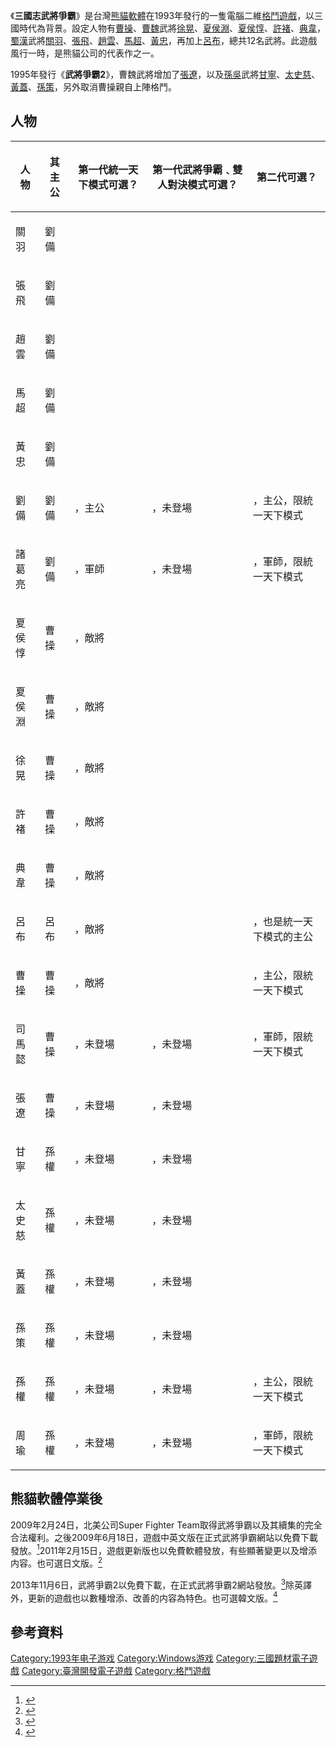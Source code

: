 {{NoteTA
| G1=Games
| 1=zh-hans:熊猫软体; zh-hant:熊貓軟體;
}}

{{Infobox VG
| title = 武將爭霸
| genre = [[格斗游戏|格斗]]
| developer = [[熊貓軟體|熊貓軟體]]
| publisher = {{vgrelease new|TW|熊猫软体}}
| released = {{vgrelease new|TW|1993年}}
| platform = [[Microsoft_Windows|Microsoft Windows]]、[[Super_A'Can|Super A'Can]]
}}
{{Infobox East Asian name
|
| chinesename = 
| chinese = 
| tradchi = 三國志武將爭霸，武將爭霸2
| simpchi = 三国志武将争霸，武將爭霸2
| pinyin = Sānguózhì Wǔjiàng Zhēngbà, Wǔjiàng Zhēngbà 2
| wg = 
|
| koreanname = 
| koreancontext = 
| hangul = 무장쟁패2
| chosongul = 
| hanja = 武將爭覇2
| rr = mujang jaengpae 2
| mr = 
|
| japanesename = 
| kanji = 三国武将争覇
| kana = 
| kanahist = 
| hiragana = さんごくぶしょうそうは
| katakana = 
| shinjitai = 
| kyujitai = 
| romaji = sangoku bushō sōha
| hepburn = 
}}
《'''三國志武將爭霸'''》是台灣[[熊貓軟體|熊貓軟體]]在1993年發行的一隻電腦二維[[格鬥遊戲|格鬥遊戲]]，以三國時代為背景。設定人物有[[曹操|曹操]]、[[曹魏|曹魏]]武將[[徐晃|徐晃]]、[[夏侯淵|夏侯淵]]、[[夏侯惇|夏侯惇]]、[[許褚|許褚]]、[[典韋|典韋]]，[[蜀漢|蜀漢]]武將[[關羽|關羽]]、[[張飛|張飛]]、[[趙雲|趙雲]]、[[馬超|馬超]]、[[黃忠|黃忠]]，再加上[[呂布|呂布]]，總共12名武將。此遊戲風行一時，是熊貓公司的代表作之一。

1995年發行《'''武將爭霸2'''》，曹魏武將增加了[[張遼|張遼]]，以及[[孫吳|孫吳]]武將[[甘寧|甘寧]]、[[太史慈|太史慈]]、[[黃蓋|黃蓋]]、[[孫策|孫策]]，另外取消曹操親自上陣格鬥。
==人物==
{|class="wikitable sortable" border="1"
|-
! 人物 !! 其主公 !! 第一代統一天下模式可選？ !! 第一代武將爭霸﹑雙人對決模式可選？ !! 第二代可選？
|-
|關羽 || 劉備 || {{yes}} || {{yes}} || {{yes}}
|-
|張飛 || 劉備 || {{yes}} || {{yes}} || {{yes}}
|-
|趙雲 || 劉備 || {{yes}} || {{yes}} || {{yes}}
|-
|馬超 || 劉備 || {{yes}} || {{yes}} || {{yes}}
|-
|黃忠 || 劉備 || {{yes}} || {{yes}} || {{yes}}
|-
|劉備 || 劉備 || {{no}}，主公 || {{no}}，未登場 || {{no}}，主公，限統一天下模式
|-
|諸葛亮 || 劉備 || {{no}}，軍師 || {{no}}，未登場 || {{no}}，軍師，限統一天下模式
|-
|夏侯惇 || 曹操 || {{no}}，敵將 || {{yes}} || {{yes}}
|-
|夏侯淵 || 曹操 || {{no}}，敵將 || {{yes}} || {{yes}}
|-
|徐晃 || 曹操 || {{no}}，敵將 || {{yes}} || {{yes}}
|-
|許褚 || 曹操 || {{no}}，敵將 || {{yes}} || {{yes}}
|-
|典韋 || 曹操 || {{no}}，敵將 || {{yes}} || {{yes}}
|-
|呂布 || 呂布 || {{no}}，敵將 || {{yes}} || {{yes}}，也是統一天下模式的主公
|-
|曹操 || 曹操 || {{no}}，敵將 || {{yes}} || {{no}}，主公，限統一天下模式
|-
|司馬懿 || 曹操 || {{no}}，未登場 || {{no}}，未登場 || {{no}}，軍師，限統一天下模式
|-
|張遼 || 曹操 || {{no}}，未登場 || {{no}}，未登場 || {{yes}}
|-
|甘寧 || 孫權 || {{no}}，未登場 || {{no}}，未登場 || {{yes}}
|-
|太史慈 || 孫權 || {{no}}，未登場 || {{no}}，未登場 || {{yes}}
|-
|黃蓋 || 孫權 || {{no}}，未登場 || {{no}}，未登場 || {{yes}}
|-
|孫策 || 孫權 || {{no}}，未登場 || {{no}}，未登場 || {{yes}}
|-
|孫權 || 孫權 || {{no}}，未登場 || {{no}}，未登場 || {{no}}，主公，限統一天下模式
|-
|周瑜 || 孫權 || {{no}}，未登場 || {{no}}，未登場 || {{no}}，軍師，限統一天下模式
|}

==熊貓軟體停業後==
2009年2月24日，北美公司Super Fighter Team取得武將爭霸以及其續集的完全合法權利。之後2009年6月18日，遊戲中英文版在正式武將爭霸網站以免費下載發放。<ref>{{cite web |url=http://www.sangofighter.com/ |title=Super Fighter Team: Sango Fighter |publisher=www.superfighter.com |date= |accessdate=2014-08-04 |archive-date=2020-11-12 |archive-url=https://web.archive.org/web/20201112004514/http://www.sangofighter.com/ |dead-url=no }}</ref>2011年2月15日，遊戲更新版也以免費軟體發放，有些顯著變更以及增添内容。也可選日文版。<ref>{{cite web | url=http://www.sangofighter.com | title=Sango Fighter | access-date=2015-08-04 | archive-date=2020-11-12 | archive-url=https://web.archive.org/web/20201112004514/http://www.sangofighter.com/ | dead-url=no }}</ref>

2013年11月6日，武將爭霸2以免費下載，在正式武將爭霸2網站發放。<ref>{{cite web |url=http://www.sangofighter2.com/ |title=Super Fighter Team: Sango Fighter 2 |publisher=www.superfighter.com |date= |accessdate=2014-08-04 |archive-date=2020-12-18 |archive-url=https://web.archive.org/web/20201218043845/http://www.sangofighter2.com/ |dead-url=no }}</ref>除英譯外，更新的遊戲也以數種增添、改善的内容為特色。也可選韓文版。<ref>{{cite web | url=http://www.sangofighter2.com/history.htm | title=Sango Fighter 2 development history | access-date=2015-08-04 | archive-date=2019-08-15 | archive-url=https://web.archive.org/web/20190815030524/http://www.sangofighter2.com/history.htm | dead-url=no }}</ref>

==參考資料==
{{reflist}}

{{三国演义}}

{{DEFAULTSORT:Wu Jiang Zheng Ba}}
[[Category:1993年电子游戏|Category:1993年电子游戏]]
[[Category:Windows游戏|Category:Windows游戏]]
[[Category:三國題材電子遊戲|Category:三國題材電子遊戲]]
[[Category:臺灣開發電子遊戲|Category:臺灣開發電子遊戲]]
[[Category:格鬥遊戲|Category:格鬥遊戲]]
